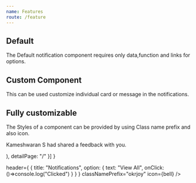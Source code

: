 ```yaml
---
name: Features
route: /feature
---
```



## Default 

The Default notification component requires only data,function and links for options.


<Playground>
  <Notifications
    data={data}
  />
</Playground>

## Custom Component 

This can be used customize individual card or message in the notifications.

<Playground>
  <Notifications
    notificationCard={CustomComponent}
    data={data}
  />
</Playground>


## Fully customizable  

The Styles of a component can be provided by using Class name prefix and also icon.

<Playground>
  <Notifications
    data={
      [{
        image: logo,
        message: "Kameshwaran S had shared a feedback with you.",
        detailPage: "/"
      },{
      image: logo,
      message: (
        <p>
          Kameshwaran S had shared a <span style={{ color: "#7ac2fa" }}>feedback</span> with you.
        </p>
      ),
      detailPage: "/"
    }]
    }
      
   header={
          {
            title: "Notifications",
            option: { text: "View All", onClick: ()=>console.log("Clicked") }
          }
        }
      classNamePrefix="okrjoy"
      icon={bell}
    />
</Playground>